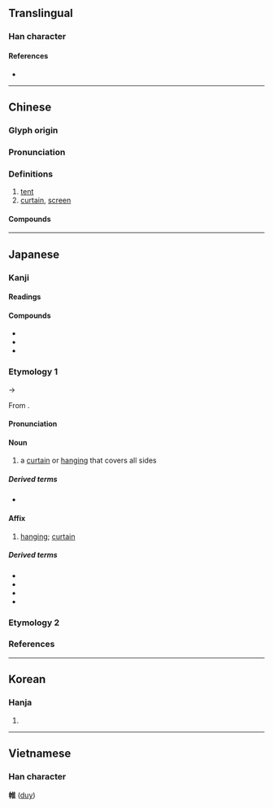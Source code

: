 {{character info}}
==Translingual==

===Han character===
{{Han char|rn=50|rad=巾|as=08|sn=11|four=40214|canj=LBOG|ids=⿰巾隹}}

====References====
* {{Han ref|kx=0333.100|dkj=08954|dj=0639.120|hdz=10745.080|uh=5E37|ud=24119|bh=B163|bd=45411}}

----

==Chinese==
{{zh-forms}}

===Glyph origin===
{{Han etym}}

===Pronunciation===
{{zh-pron
|m=wéi
|c=wai4
|mn=ûi
|mc=y
|oc=y
|cat=
}}

===Definitions===
{{zh-hanzi}}

# [[tent]]
# [[curtain]], [[screen]]

====Compounds====
{{zh-der|下帷|不修帷薄|坐籌帷幄|帷堂|帷幄|帷幔|帷幕|帷扆|帷蓋|帷蓋不棄|帷薄|帷薄不修|帷裳|接袂成帷|書帷|玻璃帷幕|簾帷|綢帷|繐帷|翠帷|董生下帷|襜帷|謀謨帷幄|車帷|連衽成帷|運籌帷幄|面壁下帷}}

----

==Japanese==

===Kanji===
{{ja-kanji|grade=|rs=巾08}}

====Readings====
{{ja-readings
|goon=い<ゐ
|kanon=い<ゐ
|kun=とばり-
}}

====Compounds====
* {{ja-r|帷子|かたびら}}
* {{ja-r|経%帷子|きょう%かたびら}}
* {{ja-r|鎖%帷子|くさり%かたびら}}

===Etymology 1===
{{ja-kanjitab|い|yomi=on}}
{{IPAchar|/wi/}} → {{IPAchar|/i/}}

From {{der|ja|ltc|sort=|-}} {{ltc-l|帷}}.

====Pronunciation====
{{ja-pron|い|acc=1|acc_ref=DJR|y=on}}

====Noun====
{{ja-noun|い|hhira=ゐ}}

# a [[curtain]] or [[hanging]] that covers all sides

=====Derived terms=====
* {{ja-r|帷を下す|い を くだす}}

====Affix====
{{ja-pos|affix|い|hhira=ゐ}}

# [[hanging]]; [[curtain]]

=====Derived terms=====
{{der-top}}
* {{ja-r|帷%幄|い%あく}}
* {{ja-r|帷%幄%上%奏|い%あく%じょう%そう}}
* {{ja-r|帷%帳|い%ちょう}}
* {{ja-r|帷%幕|い%ばく}}
{{der-bottom}}

===Etymology 2===
{{ja-kanjitab|とばり|yomi=k}}
{{ja-see|とばり}}

===References===
<references/>

----

==Korean==

===Hanja===
{{ko-hanja|hangeul=유|rv=yu|mr=yu}}

# {{rfdef|ko|sort=巾08}}

----

==Vietnamese==

===Han character===
'''帷''' ([[duy]])

{{cln|vi|Han tu}}